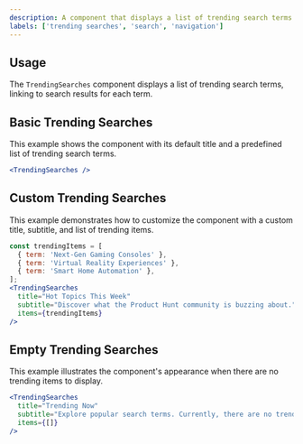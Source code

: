 ```yaml
---
description: A component that displays a list of trending search terms as links.
labels: ['trending searches', 'search', 'navigation']
---
```


## Usage

The `TrendingSearches` component displays a list of trending search terms, linking to search results for each term.

## Basic Trending Searches

This example shows the component with its default title and a predefined list of trending search terms.

```jsx
<TrendingSearches />
```

## Custom Trending Searches

This example demonstrates how to customize the component with a custom title, subtitle, and list of trending items.

```jsx
const trendingItems = [
  { term: 'Next-Gen Gaming Consoles' },
  { term: 'Virtual Reality Experiences' },
  { term: 'Smart Home Automation' },
];
<TrendingSearches
  title="Hot Topics This Week"
  subtitle="Discover what the Product Hunt community is buzzing about."
  items={trendingItems}
/>
```

## Empty Trending Searches

This example illustrates the component's appearance when there are no trending items to display.

```jsx
<TrendingSearches
  title="Trending Now"
  subtitle="Explore popular search terms. Currently, there are no trending items available."
  items={[]}
/>